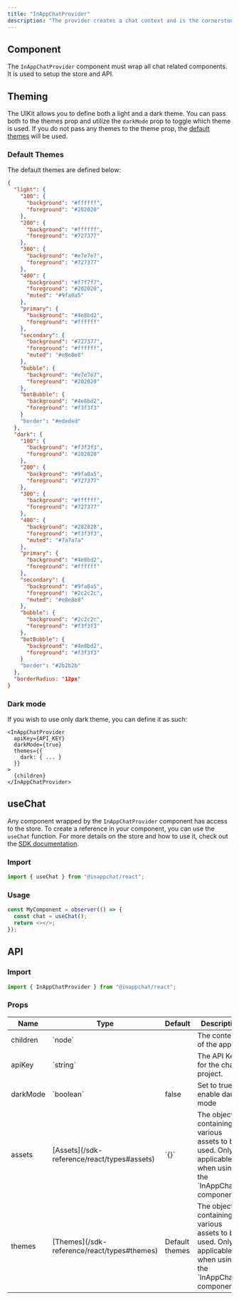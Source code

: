 ```yaml
---
title: "InAppChatProvider"
description: "The provider creates a chat context and is the cornerstone for interacting with InAppChat data"
---
```


## Component

The `InAppChatProvider` component must wrap all chat related components. It is used to setup the store and API.

## Theming

The UIKit allows you to define both a light and a dark theme. You can pass both to the themes prop and utilize the
`darkMode` prop to toggle which theme is used. If you do not pass any themes to the theme prop, the
[default themes](/sdk-reference/react/inappchatprovider#default-themes) will be used.

### Default Themes

The default themes are defined below:

```json
{
  "light": {
    "100": {
      "background": "#ffffff",
      "foreground": "#202020"
    },
    "200": {
      "background": "#ffffff",
      "foreground": "#727377"
    },
    "300": {
      "background": "#e7e7e7",
      "foreground": "#727377"
    },
    "400": {
      "background": "#f7f7f7",
      "foreground": "#202020",
      "muted": "#9fa0a5"
    },
    "primary": {
      "background": "#4e8bd2",
      "foreground": "#ffffff"
    },
    "secondary": {
      "background": "#727377",
      "foreground": "#ffffff",
      "muted": "#e8e8e8"
    },
    "bubble": {
      "background": "#e7e7e7",
      "foreground": "#202020"
    },
    "botBubble": {
      "background": "#4e8bd2",
      "foreground": "#f3f3f3"
    }
    "border": "#ededed"
  },
  "dark": {
    "100": {
      "background": "#f3f3f3",
      "foreground": "#202020"
    },
    "200": {
      "background": "#9fa0a5",
      "foreground": "#727377"
    },
    "300": {
      "background": "#ffffff",
      "foreground": "#727377"
    },
    "400": {
      "background": "#282828",
      "foreground": "#f3f3f3",
      "muted": "#7a7a7a"
    },
    "primary": {
      "background": "#4e8bd2",
      "foreground": "#ffffff"
    },
    "secondary": {
      "background": "#9fa0a5",
      "foreground": "#2c2c2c",
      "muted": "#e8e8e8"
    },
    "bubble": {
      "background": "#2c2c2c",
      "foreground": "#f3f3f3"
    },
    "botBubble": {
      "background": "#4e8bd2",
      "foreground": "#f3f3f3"
    }
    "border": "#2b2b2b"
  },
  "borderRadius: "12px"
}
```

### Dark mode

If you wish to use only dark theme, you can define it as such:

```tsx
<InAppChatProvider
  apiKey={API_KEY}
  darkMode={true}
  themes={{
    dark: { ... }
  }}
>
  {children}
</InAppChatProvider>
```

## useChat

Any component wrapped by the `InAppChatProvider` component has access to the store. To create a reference
in your component, you can use the `useChat` function. For more details on the store and how to use it, check out
the [SDK documentation](/sdk-reference/javascript/store).

### Import

```js
import { useChat } from "@inappchat/react";
```

### Usage

```js
const MyComponent = observer(() => {
  const chat = useChat();
  return <></>;
});
```

## API

### Import

```js
import { InAppChatProvider } from "@inappchat/react";
```

### Props

<table>
  <thead>
    <tr>
      <th>Name</th>
      <th>Type</th>
      <th>Default</th>
      <th>Description</th>
    </tr>
  </thead>
  <tbody>
    <tr>
      <td>children</td>
      <td>`node`</td>
      <td></td>
      <td>The content of the app.</td>
    </tr>
    <tr>
      <td>apiKey</td>
      <td>`string`</td>
      <td></td>
      <td>The API Key for the chat project.</td>
    </tr>
    <tr>
      <td>darkMode</td>
      <td>`boolean`</td>
      <td>false</td>
      <td>Set to true to enable dark mode</td>
    </tr>
    <tr>
      <td>assets</td>
      <td>[Assets](/sdk-reference/react/types#assets)</td>
      <td>`{}`</td>
      <td>
        The object containing various assets to be used. Only applicable when
        using the `InAppChatUI` component.
      </td>
    </tr>
    <tr>
      <td>themes</td>
      <td>[Themes](/sdk-reference/react/types#themes)</td>
      <td>Default themes</td>
      <td>
        The object containing various assets to be used. Only applicable when
        using the `InAppChatUI` component.
      </td>
    </tr>
  </tbody>
</table>
